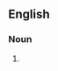 {{also|Gigapascals|giga-pascals}}

==English==

===Noun===
{{head|en|noun form}}

# {{plural of|en|gigapascal}}